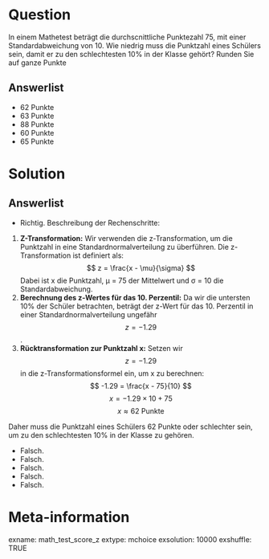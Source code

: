 Question 
======== 

In einem Mathetest beträgt die durchscnittliche Punktezahl 75, mit einer Standardabweichung von 10. Wie niedrig muss die Punktzahl eines Schülers sein, damit er zu den schlechtesten 10% in der Klasse gehört? Runden Sie auf ganze Punkte

Answerlist
----------

* 62 Punkte
* 63 Punkte
* 88 Punkte
* 60 Punkte
* 65 Punkte

Solution
========

Answerlist
----------

* Richtig. 
Beschreibung der Rechenschritte:<br>
1. **Z-Transformation:**
   Wir verwenden die z-Transformation, um die Punktzahl in eine Standardnormalverteilung zu überführen.
   Die z-Transformation ist definiert als:
   $$ z = \frac{x - \mu}{\sigma} $$
   Dabei ist x die Punktzahl, μ = 75 der Mittelwert und σ = 10 die Standardabweichung.
<br>
2. **Berechnung des z-Wertes für das 10. Perzentil:**
   Da wir die untersten 10% der Schüler betrachten, beträgt der z-Wert für das 10. Perzentil in einer Standardnormalverteilung ungefähr $$ z = -1.29 $$.
<br>
3. **Rücktransformation zur Punktzahl x:**
   Setzen wir $$ z = -1.29 $$ in die z-Transformationsformel ein, um x zu berechnen:
   $$ -1.29 = \frac{x - 75}{10} $$
   $$ x = -1.29 \times 10 + 75 $$
   $$ x \approx 62 \text{ Punkte} $$

Daher muss die Punktzahl eines Schülers 62 Punkte oder schlechter sein, um zu den schlechtesten 10% in der Klasse zu gehören.

* Falsch.
* Falsch.
* Falsch.
* Falsch.
* Falsch.

Meta-information
================
exname: math_test_score_z
extype: mchoice 
exsolution: 10000
exshuffle: TRUE
